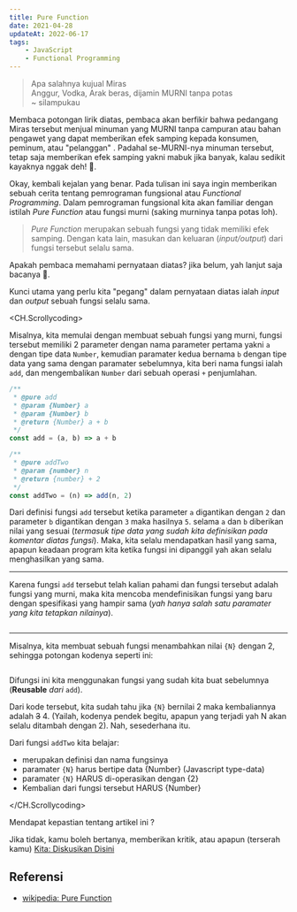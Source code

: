 ```yaml
---
title: Pure Function
date: 2021-04-28
updateAt: 2022-06-17
tags:
    - JavaScript
    - Functional Programming
---
```


> Apa salahnya kujual Miras\
> Anggur, Vodka, Arak beras, dijamin MURNI tanpa potas\
> \~ silampukau

Membaca potongan lirik diatas, pembaca akan berfikir bahwa pedangang Miras tersebut menjual minuman yang MURNI tanpa campuran atau bahan pengawet yang dapat memberikan efek samping kepada konsumen, peminum, atau "pelanggan" . Padahal se-MURNI-nya minuman tersebut, tetap saja memberikan efek samping yakni mabuk jika banyak, kalau sedikit kayaknya nggak deh! 👀.

Okay, kembali kejalan yang benar. Pada tulisan ini saya ingin memberikan sebuah cerita tentang pemrograman fungsional atau *Functional Programming*. Dalam pemrograman fungsional kita akan familiar dengan istilah *Pure Function* atau fungsi murni (saking murninya tanpa potas loh).

> *Pure Function* merupakan sebuah fungsi yang tidak memiliki efek samping. Dengan kata lain, masukan dan keluaran (*input/output*) dari fungsi tersebut selalu sama.

Apakah pembaca memahami pernyataan diatas? jika belum, yah lanjut saja bacanya 🙌.

Kunci utama yang perlu kita "pegang" dalam pernyataan diatas ialah *input* dan *output* sebuah fungsi selalu sama.

<CH.Scrollycoding>

Misalnya, kita memulai dengan membuat sebuah fungsi yang murni, fungsi tersebut memiliki 2 parameter dengan nama parameter pertama yakni `a` dengan tipe data `Number`, kemudian paramater kedua bernama `b` dengan tipe data yang sama dengan paramater sebelumnya, kita beri nama fungsi ialah `add`, dan mengembalikan `Number` dari sebuah operasi `+` penjumlahan.

```js pure.js focus=1:7
/**
 * @pure add
 * @param {Number} a
 * @param {Number} b
 * @return {Number} a + b
 */
const add = (a, b) => a + b

/**
 * @pure addTwo
 * @param {number} n
 * @return {number} + 2
 */
const addTwo = (n) => add(n, 2)
```

Dari definisi fungsi `add` tersebut ketika parameter `a` digantikan dengan `2` dan parameter `b` digantikan dengan `3` maka hasilnya `5`. selama `a` dan `b` diberikan nilai yang sesuai (*termasuk tipe data yang sudah kita definisikan pada komentar diatas fungsi*). Maka, kita selalu mendapatkan hasil yang sama, apapun keadaan program kita ketika fungsi ini dipanggil yah akan selalu menghasilkan yang sama.

---

Karena fungsi `add` tersebut telah kalian pahami dan fungsi tersebut adalah fungsi yang murni, maka kita mencoba mendefinisikan fungsi yang baru dengan spesifikasi yang hampir sama (*yah hanya salah satu paramater yang kita tetapkan nilainya*).

```js pure.js focus=9:13
```

----

Misalnya, kita membuat sebuah fungsi menambahkan nilai `{N}` dengan 2, sehingga potongan kodenya seperti ini:

```js pure.js focus=14
```

Difungsi ini kita menggunakan fungsi yang sudah kita buat sebelumnya (**Reusable** *dari* `add`).

Dari kode tersebut, kita sudah tahu jika `{N}` bernilai 2 maka kembaliannya adalah ~~3~~ 4. (Yailah, kodenya pendek begitu, apapun yang terjadi yah N akan selalu ditambah dengan 2). Nah, sesederhana itu.



Dari fungsi `addTwo` kita belajar:

*   merupakan definisi dan nama fungsinya
*   paramater `{N}` harus bertipe data {Number} (Javascript type-data)
*   paramater `{N}` HARUS di-operasikan dengan {2}
*   Kembalian dari fungsi tersebut HARUS {Number}


</CH.Scrollycoding>

Mendapat kepastian tentang artikel ini ?

Jika tidak, kamu boleh bertanya, memberikan kritik, atau apapun (terserah kamu) [Kita: Diskusikan Disini](https://github.com/ri7nz/rin.rocks/discussions/10)

## Referensi

*   [wikipedia: Pure Function](https://en.wikipedia.org/wiki/Pure_function)
